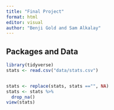 ```yaml
---
title: "Final Project"
format: html
editor: visual
author: "Benji Gold and Sam Alkalay"
---
```


## Packages and Data
```r
library(tidyverse)
stats <- read.csv("data/stats.csv")


stats <- replace(stats, stats =="", NA)
stats <- stats %>%
  drop_na()
view(stats)
```

